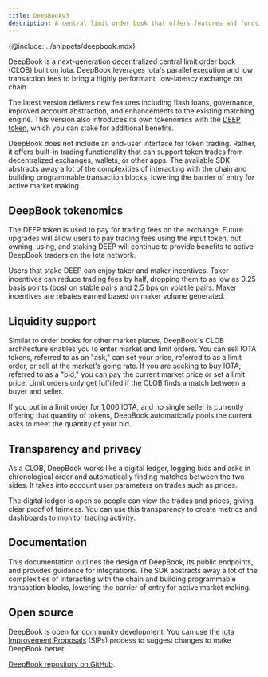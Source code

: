 ```yaml
---
title: DeepBookV3
description: A central limit order book that offers features and functionality for marketplaces on Iota. Token exchanges leveraging the layer can feature transparency, a full range of trading options, and customer privacy.
---
```


{@include: ../snippets/deepbook.mdx}

DeepBook is a next-generation decentralized central limit order book (CLOB) built on Iota. DeepBook leverages Iota's parallel execution and low transaction fees to bring a highly performant, low-latency exchange on chain. 

The latest version delivers new features including flash loans, governance, improved account abstraction, and enhancements to the existing matching engine. This version also introduces its own tokenomics with the [DEEP token](https://iotascan.xyz/mainnet/coin/0xdeeb7a4662eec9f2f3def03fb937a663dddaa2e215b8078a284d026b7946c270::deep::DEEP/txs), which you can stake for additional benefits. 

DeepBook does not include an end-user interface for token trading. Rather, it offers built-in trading functionality that can support token trades from decentralized exchanges, wallets, or other apps. The available SDK abstracts away a lot of the complexities of interacting with the chain and building programmable transaction blocks, lowering the barrier of entry for active market making.

## DeepBook tokenomics  

The DEEP token is used to pay for trading fees on the exchange. Future upgrades will allow users to pay trading fees using the input token, but owning, using, and staking DEEP will continue to provide benefits to active DeepBook traders on the Iota network.

Users that stake DEEP can enjoy taker and maker incentives. Taker incentives can reduce trading fees by half, dropping them to as low as 0.25 basis points (bps) on stable pairs and 2.5 bps on volatile pairs. Maker incentives are rebates earned based on maker volume generated.

## Liquidity support

Similar to order books for other market places, DeepBook's CLOB architecture enables you to enter market and limit orders. You can sell IOTA tokens, referred to as an "ask," can set your price, referred to as a limit order, or sell at the market's going rate. If you are seeking to buy IOTA, referred to as a "bid," you can pay the current market price or set a limit price. Limit orders only get fulfilled if the CLOB finds a match between a buyer and seller.

If you put in a limit order for 1,000 IOTA, and no single seller is currently offering that quantity of tokens, DeepBook automatically pools the current asks to meet the quantity of your bid.

## Transparency and privacy

As a CLOB, DeepBook works like a digital ledger, logging bids and asks in chronological order and automatically finding matches between the two sides. It takes into account user parameters on trades such as prices.

The digital ledger is open so people can view the trades and prices, giving clear proof of fairness. You can use this transparency to create metrics and dashboards to monitor trading activity.

## Documentation

This documentation outlines the design of DeepBook, its public endpoints, and provides guidance for integrations. The SDK abstracts away a lot of the complexities of interacting with the chain and building programmable transaction blocks, lowering the barrier of entry for active market making.

## Open source

DeepBook is open for community development. You can use the [Iota Improvement Proposals](https://github.com/sui-foundation/sips?ref=blog.iota.io) (SIPs) process to suggest changes to make DeepBook better.

[DeepBook repository on GitHub](https://github.com/iotaledger/deepbookv3).
